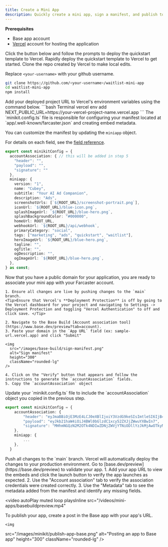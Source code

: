 ```yaml
---
title: Create a Mini App
description: Quickly create a mini app, sign a manifest, and publish to the Base app.
---
```


**Prerequisites** 

* Base app account
* [Vercel](https://vercel.com/) account for hosting the application


<Steps>
<Step title="Deploy Template">
Click the button below and follow the prompts to deploy the quickstart template to Vercel.
<Card title="Deploy to Vercel" icon="rocket" href="https://vercel.com/new/clone?repository-url=https%3A%2F%2Fgithub.com%2Fbase%2Fdemos%2Ftree%2Fmaster%2Fminikit%2Fwaitlist-mini-app-qs&project-name=waitlist-mini-app&repository-name=waitlist-mini-app&env=NEXT_PUBLIC_PROJECT_NAME&demo-title=Waitlist%20Mini%20App&demo-description=Quickstart%20waitlist%20mini%20app%20with%20MiniKit%20on%20Base" horizontal>
  Rapidly deploy the quickstart template to Vercel to get started.
</Card>
</Step>
<Step title="Clone your repository">
Clone the repo created by Vercel to make local edits.

Replace `<your-username>` with your github username.
```bash Terminal
git clone https://github.com/<your-username>/waitlist-mini-app
cd waitlist-mini-app
npm install
```
</Step>

<Step title="Add Environment Variables">
Add your deployed project URL to Vercel's environment variables using the command below.
```bash Terminal
vercel env add NEXT_PUBLIC_URL=https://your-vercel-project-name.vercel.app
```
</Step>


<Step title="Update Manifest configuration">
The `minikit.config.ts` file is responsible for configuring your manifest located at `app/.well-known/farcaster.json` and creating embed metadata. 

<Tip> You can customize the manifest by updating the `miniapp` object.</Tip>



For details on each field, see the [field reference](/mini-apps/features/manifest#field-reference).
```ts minikit.config.ts
export const minikitConfig = {
  accountAssociation: { // this will be added in step 5
    "header": "",
    "payload": "",
    "signature": ""
  },
  miniapp: {
    version: "1",
    name: "Cubey", 
    subtitle: "Your AI Ad Companion", 
    description: "Ads",
    screenshotUrls: [`${ROOT_URL}/screenshot-portrait.png`],
    iconUrl: `${ROOT_URL}/blue-icon.png`,
    splashImageUrl: `${ROOT_URL}/blue-hero.png`,
    splashBackgroundColor: "#000000",
    homeUrl: ROOT_URL,
    webhookUrl: `${ROOT_URL}/api/webhook`,
    primaryCategory: "social",
    tags: ["marketing", "ads", "quickstart", "waitlist"],
    heroImageUrl: `${ROOT_URL}/blue-hero.png`, 
    tagline: "",
    ogTitle: "",
    ogDescription: "",
    ogImageUrl: `${ROOT_URL}/blue-hero.png`,
  },
} as const;
```

</Step>

<Step title="Create accountAssociation Credentials">

Now that you have a public domain for your application, you are ready to associate your mini app with your Farcaster account.


    1. Ensure all changes are live by pushing changes to the `main` branch.
    <Tip>Ensure that Vercel's **Deployment Protection** is off by going to the Vercel dashboard for your project and navigating to Settings -> Deployment Protection and toggling "Vercel Authentication" to off and click save. </Tip>

    2. Navigate to the Base Build [Account association tool](https://www.base.dev/preview?tab=account). 
    3. Paste your domain in the `App URL` field (ex: sample-url.vercel.app) and click "Submit"

    <img 
      src="/images/base-build/sign-manifest.png" 
      alt="Sign manifest"
      height="300"
      className="rounded-lg"  
    /> 

    4. Click on the "Verify" button that appears and follow the instructions to generate the `accountAssociation` fields.
    5. Copy the `accountAssociation` object

</Step>

<Step title="Update `minikit.config.ts`">
Update your `minikit.config.ts` file to include the `accountAssociation` object you copied in the previous step.

```ts minikit.config.ts
export const minikitConfig = {
    accountAssociation: {
        "header": "eyJmaBBiOjE3MzE4LCJ0eXBlIjoiY3VzdG9keSIsImtleSI6IjB4NzYwQjA0NDc5NjM4MTExNzNmRjg3YDPBYzA5OEJBQ0YxNzNCYkU0OCJ9",
        "payload": "eyJkb21haW4iOiJ4BWl0bGlzdC1xcy52ZXJjZWwuYXBwIn7",
        "signature": "MHhmNGQzN2M2OTk4NDIwZDNjZWVjYTNiODllYzJkMjAwOTkyMDEwOGVhNTFlYWI3NjAyN2QyMmM1MDVhNzIyMWY2NTRiYmRlZmQ0NGQwOWNiY2M2NmI2B7VmNGZiMmZiOGYzNDVjODVmNmQ3ZTVjNzI3OWNmMGY4ZTA2ODYzM2FjZjFi"
    },
    miniapp: {
        ...
    },
  }
```
</Step>
<Step title="Push updates to production">
Push all changes to the `main` branch. Vercel will automatically deploy the changes to your production environment.
</Step>

<Step title="Preview Your App">
  Go to [base.dev/preview](https://base.dev/preview) to validate your app.
  1. Add your app URL to view the embeds and click the launch button to verify the app launches as expected. 
  2. Use the "Account association" tab to verify the association credentials were created correctly.
  3. Use the "Metadata" tab to see the metadata added from the manifest and identify any missing fields.

<video
  autoPlay
  muted
  loop
  playsInline
  src="/videos/mini-apps/basebuildpreview.mp4"
></video>

</Step>

<Step title="Post to Publish">
    To publish your app, create a post in the Base app with your app's URL.


    <img 
  src="/images/minikit/publish-app-base.png" 
  alt="Posting an app to Base app"
  height="300"
  className="rounded-lg"
    />
</Step>
</Steps>
